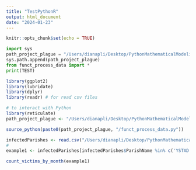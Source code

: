 ```yaml
---
title: "TestPythonR"
output: html_document
date: "2024-01-23"
---
```


```r
knitr::opts_chunk$set(echo = TRUE)
```


```python
import sys
path_project_plague = "/Users/dianapli/Desktop/PythonMathematicalModeling/docs/PlagueProject"
sys.path.append(path_project_plague)
from funct_process_data import *
print(TEST)
```

```r
library(ggplot2)
library(lubridate)
library(dplyr)
library(readr) # for read csv files

# to interact with Python
library(reticulate)
path_project_plague <- "/Users/dianapli/Desktop/PythonMathematicalModeling/docs/PlagueProject"
```

```r
source_python(paste0(path_project_plague, "/funct_process_data.py"))
```

```r
infectedParishes <- read.csv("/Users/dianapli/Desktop/PythonMathematicalModeling/docs/PlagueProject/data/private/infectedSouthParishes.csv")
#
example1 <- infectedParishes[infectedParishes$ParishName %in% c('YSTAD', 'ÖJA', 'HEDESKOGA', 'ELJARÖD'), ]
```


```r
count_victims_by_month(example1)
```

